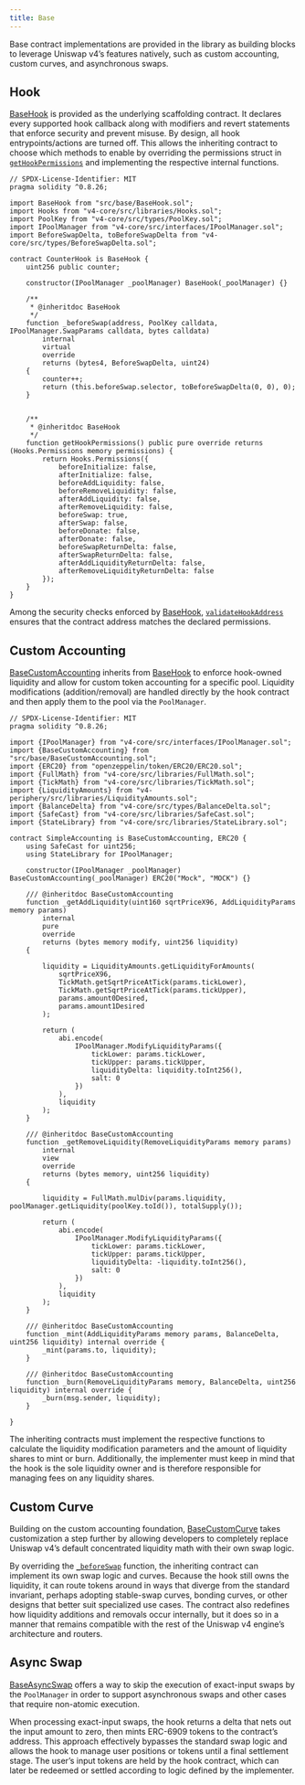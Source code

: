 ```yaml
---
title: Base
---
```


Base contract implementations are provided in the library as building blocks to leverage Uniswap v4’s features natively, such as custom accounting, custom curves, and asynchronous swaps.

## Hook

[BaseHook](/uniswap-hooks/api/base#BaseHook) is provided as the underlying scaffolding contract. It declares every supported hook callback along with modifiers and revert statements that enforce security and prevent misuse. By design, all hook entrypoints/actions are turned off. This allows the inheriting contract to choose which methods to enable by overriding the permissions struct in [`getHookPermissions`](/uniswap-hooks/api/base#BaseHook-getHookPermissions--) and implementing the respective internal functions.

```solidity
// SPDX-License-Identifier: MIT
pragma solidity ^0.8.26;

import BaseHook from "src/base/BaseHook.sol";
import Hooks from "v4-core/src/libraries/Hooks.sol";
import PoolKey from "v4-core/src/types/PoolKey.sol";
import IPoolManager from "v4-core/src/interfaces/IPoolManager.sol";
import BeforeSwapDelta, toBeforeSwapDelta from "v4-core/src/types/BeforeSwapDelta.sol";

contract CounterHook is BaseHook {
    uint256 public counter;

    constructor(IPoolManager _poolManager) BaseHook(_poolManager) {}

    /**
     * @inheritdoc BaseHook
     */
    function _beforeSwap(address, PoolKey calldata, IPoolManager.SwapParams calldata, bytes calldata)
        internal
        virtual
        override
        returns (bytes4, BeforeSwapDelta, uint24)
    {
        counter++;
        return (this.beforeSwap.selector, toBeforeSwapDelta(0, 0), 0);
    }


    /**
     * @inheritdoc BaseHook
     */
    function getHookPermissions() public pure override returns (Hooks.Permissions memory permissions) {
        return Hooks.Permissions({
            beforeInitialize: false,
            afterInitialize: false,
            beforeAddLiquidity: false,
            beforeRemoveLiquidity: false,
            afterAddLiquidity: false,
            afterRemoveLiquidity: false,
            beforeSwap: true,
            afterSwap: false,
            beforeDonate: false,
            afterDonate: false,
            beforeSwapReturnDelta: false,
            afterSwapReturnDelta: false,
            afterAddLiquidityReturnDelta: false,
            afterRemoveLiquidityReturnDelta: false
        });
    }
}
```

Among the security checks enforced by [BaseHook](/uniswap-hooks/api/base#BaseHook), [`validateHookAddress`](/uniswap-hooks/api/base#BaseHook-validateHookAddress-contract-BaseHook-) ensures that the contract address matches the declared permissions.

## Custom Accounting

[BaseCustomAccounting](/uniswap-hooks/api/base#BaseCustomAccounting) inherits from [BaseHook](/uniswap-hooks/api/base#BaseHook) to enforce hook-owned liquidity and allow for custom token accounting for a specific pool. Liquidity modifications (addition/removal) are handled directly by the hook contract and then apply them to the pool via the `PoolManager`.

```solidity
// SPDX-License-Identifier: MIT
pragma solidity ^0.8.26;

import {IPoolManager} from "v4-core/src/interfaces/IPoolManager.sol";
import {BaseCustomAccounting} from "src/base/BaseCustomAccounting.sol";
import {ERC20} from "openzeppelin/token/ERC20/ERC20.sol";
import {FullMath} from "v4-core/src/libraries/FullMath.sol";
import {TickMath} from "v4-core/src/libraries/TickMath.sol";
import {LiquidityAmounts} from "v4-periphery/src/libraries/LiquidityAmounts.sol";
import {BalanceDelta} from "v4-core/src/types/BalanceDelta.sol";
import {SafeCast} from "v4-core/src/libraries/SafeCast.sol";
import {StateLibrary} from "v4-core/src/libraries/StateLibrary.sol";

contract SimpleAccounting is BaseCustomAccounting, ERC20 {
    using SafeCast for uint256;
    using StateLibrary for IPoolManager;

    constructor(IPoolManager _poolManager) BaseCustomAccounting(_poolManager) ERC20("Mock", "MOCK") {}

    /// @inheritdoc BaseCustomAccounting
    function _getAddLiquidity(uint160 sqrtPriceX96, AddLiquidityParams memory params)
        internal
        pure
        override
        returns (bytes memory modify, uint256 liquidity)
    {

        liquidity = LiquidityAmounts.getLiquidityForAmounts(
            sqrtPriceX96,
            TickMath.getSqrtPriceAtTick(params.tickLower),
            TickMath.getSqrtPriceAtTick(params.tickUpper),
            params.amount0Desired,
            params.amount1Desired
        );

        return (
            abi.encode(
                IPoolManager.ModifyLiquidityParams({
                    tickLower: params.tickLower,
                    tickUpper: params.tickUpper,
                    liquidityDelta: liquidity.toInt256(),
                    salt: 0
                })
            ),
            liquidity
        );
    }

    /// @inheritdoc BaseCustomAccounting
    function _getRemoveLiquidity(RemoveLiquidityParams memory params)
        internal
        view
        override
        returns (bytes memory, uint256 liquidity)
    {

        liquidity = FullMath.mulDiv(params.liquidity, poolManager.getLiquidity(poolKey.toId()), totalSupply());

        return (
            abi.encode(
                IPoolManager.ModifyLiquidityParams({
                    tickLower: params.tickLower,
                    tickUpper: params.tickUpper,
                    liquidityDelta: -liquidity.toInt256(),
                    salt: 0
                })
            ),
            liquidity
        );
    }

    /// @inheritdoc BaseCustomAccounting
    function _mint(AddLiquidityParams memory params, BalanceDelta, uint256 liquidity) internal override {
        _mint(params.to, liquidity);
    }

    /// @inheritdoc BaseCustomAccounting
    function _burn(RemoveLiquidityParams memory, BalanceDelta, uint256 liquidity) internal override {
        _burn(msg.sender, liquidity);
    }

}
```

The inheriting contracts must implement the respective functions to calculate the liquidity modification parameters and the amount of liquidity shares to mint or burn. Additionally, the implementer must keep in mind that the hook is the sole liquidity owner and is therefore responsible for managing fees on any liquidity shares.

## Custom Curve

Building on the custom accounting foundation, [BaseCustomCurve](/uniswap-hooks/api/base#BaseCustomCurve) takes customization a step further by allowing developers to completely replace Uniswap v4’s default concentrated liquidity math with their own swap logic.

By overriding the [`_beforeSwap`](/uniswap-hooks/api/base#BaseHook-_beforeSwap-address-struct-PoolKey-struct-IPoolManager-SwapParams-bytes-) function, the inheriting contract can implement its own swap logic and curves. Because the hook still owns the liquidity, it can route tokens around in ways that diverge from the standard invariant, perhaps adopting stable-swap curves, bonding curves, or other designs that better suit specialized use cases. The contract also redefines how liquidity additions and removals occur internally, but it does so in a manner that remains compatible with the rest of the Uniswap v4 engine’s architecture and routers.

## Async Swap

[BaseAsyncSwap](/uniswap-hooks/api/base#BaseAsyncSwap) offers a way to skip the execution of exact-input swaps by the `PoolManager` in order to support asynchronous swaps and other cases that require non-atomic execution.

When processing exact-input swaps, the hook returns a delta that nets out the input amount to zero, then mints ERC-6909 tokens to the contract’s address. This approach effectively bypasses the standard swap logic and allows the hook to manage user positions or tokens until a final settlement stage. The user’s input tokens are held by the hook contract, which can later be redeemed or settled according to logic defined by the implementer.
